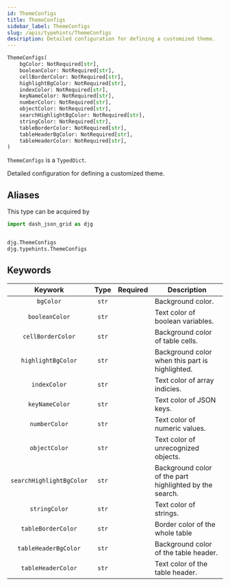 ```yaml
---
id: ThemeConfigs
title: ThemeConfigs
sidebar_label: ThemeConfigs
slug: /apis/typehints/ThemeConfigs
description: Detailed configuration for defining a customized theme.
---
```



<APITopBar type="type" source="typehints.py#L22" />

```python
ThemeConfigs(
    bgColor: NotRequired[str],
    booleanColor: NotRequired[str],
    cellBorderColor: NotRequired[str],
    highlightBgColor: NotRequired[str],
    indexColor: NotRequired[str],
    keyNameColor: NotRequired[str],
    numberColor: NotRequired[str],
    objectColor: NotRequired[str],
    searchHighlightBgColor: NotRequired[str],
    stringColor: NotRequired[str],
    tableBorderColor: NotRequired[str],
    tableHeaderBgColor: NotRequired[str],
    tableHeaderColor: NotRequired[str],
)
```

`ThemeConfigs` is a `TypedDict`.

Detailed configuration for defining a customized theme.

## Aliases

This type can be acquired by

```python
import dash_json_grid as djg


djg.ThemeConfigs
djg.typehints.ThemeConfigs
```

## Keywords

|         Keywork          | Type  | Required | <center>Description</center>                            |
| :----------------------: | :---: | :------: | :------------------------------------------------------ |
|        `bgColor`         | `str` |          | Background color.                                       |
|      `booleanColor`      | `str` |          | Text color of boolean variables.                        |
|    `cellBorderColor`     | `str` |          | Background color of table cells.                        |
|    `highlightBgColor`    | `str` |          | Background color when this part is highlighted.         |
|       `indexColor`       | `str` |          | Text color of array indicies.                           |
|      `keyNameColor`      | `str` |          | Text color of JSON keys.                                |
|      `numberColor`       | `str` |          | Text color of numeric values.                           |
|      `objectColor`       | `str` |          | Text color of unrecognized objects.                     |
| `searchHighlightBgColor` | `str` |          | Background color of the part highlighted by the search. |
|      `stringColor`       | `str` |          | Text color of strings.                                  |
|    `tableBorderColor`    | `str` |          | Border color of the whole table                         |
|   `tableHeaderBgColor`   | `str` |          | Background color of the table header.                   |
|    `tableHeaderColor`    | `str` |          | Text color of the table header.                         |
